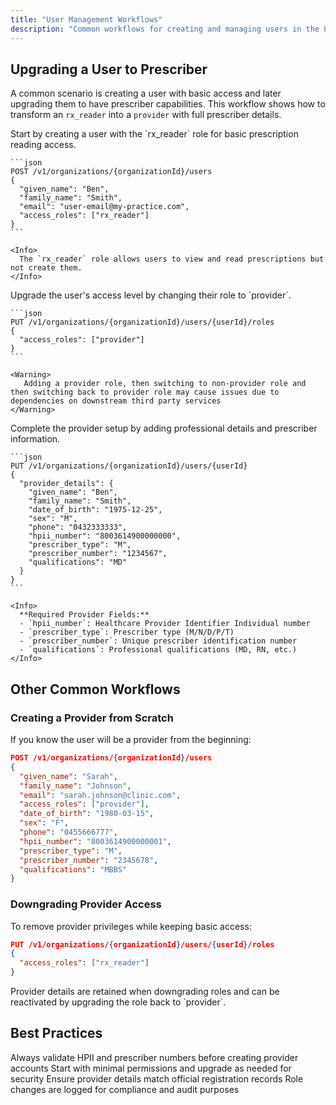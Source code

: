 ```yaml
---
title: "User Management Workflows"
description: "Common workflows for creating and managing users in the Parchment platform"
---
```




## Upgrading a User to Prescriber

A common scenario is creating a user with basic access and later upgrading them to have prescriber capabilities. This workflow shows how to transform an `rx_reader` into a `provider` with full prescriber details.

<Steps>
  <Step title="Create User with Basic Access">
    Start by creating a user with the `rx_reader` role for basic prescription reading access.

    ```json
    POST /v1/organizations/{organizationId}/users
    {
      "given_name": "Ben",
      "family_name": "Smith",
      "email": "user-email@my-practice.com",
      "access_roles": ["rx_reader"]
    }
    ```

    <Info>
      The `rx_reader` role allows users to view and read prescriptions but not create them.
    </Info>
  </Step>

  <Step title="Update User Roles">
    Upgrade the user's access level by changing their role to `provider`.

    ```json
    PUT /v1/organizations/{organizationId}/users/{userId}/roles
    {
      "access_roles": ["provider"]
    }
    ```

    <Warning>
       Adding a provider role, then switching to non-provider role and then switching back to provider role may cause issues due to dependencies on downstream third party services
    </Warning>
  </Step>

  <Step title="Add Provider Details">
    Complete the provider setup by adding professional details and prescriber information.

    ```json
    PUT /v1/organizations/{organizationId}/users/{userId}
    {
      "provider_details": {
        "given_name": "Ben",
        "family_name": "Smith",
        "date_of_birth": "1975-12-25",
        "sex": "M",
        "phone": "0432333333",
        "hpii_number": "8003614900000000",
        "prescriber_type": "M",
        "prescriber_number": "1234567",
        "qualifications": "MD"
      }
    }
    ```

    <Info>
      **Required Provider Fields:**
      - `hpii_number`: Healthcare Provider Identifier Individual number
      - `prescriber_type`: Prescriber type (M/N/D/P/T) 
      - `prescriber_number`: Unique prescriber identification number
      - `qualifications`: Professional qualifications (MD, RN, etc.)
    </Info>
  </Step>
</Steps>



## Other Common Workflows

### Creating a Provider from Scratch

If you know the user will be a provider from the beginning:

```json
POST /v1/organizations/{organizationId}/users
{
  "given_name": "Sarah",
  "family_name": "Johnson",
  "email": "sarah.johnson@clinic.com",
  "access_roles": ["provider"],
  "date_of_birth": "1980-03-15",
  "sex": "F",
  "phone": "0455666777",
  "hpii_number": "8003614900000001",
  "prescriber_type": "M",
  "prescriber_number": "2345678",
  "qualifications": "MBBS"
}
```

### Downgrading Provider Access

To remove provider privileges while keeping basic access:

```json
PUT /v1/organizations/{organizationId}/users/{userId}/roles
{
  "access_roles": ["rx_reader"]
}
```

<Note>
  Provider details are retained when downgrading roles and can be reactivated by upgrading the role back to `provider`.
</Note>

## Best Practices

<CardGroup cols={2}>
  <Card title="Validation" icon="shield-check">
    Always validate HPII and prescriber numbers before creating provider accounts
  </Card>

  <Card title="Role Management" icon="users">
    Start with minimal permissions and upgrade as needed for security
  </Card>

  <Card title="Data Consistency" icon="database">
    Ensure provider details match official registration records
  </Card>

  <Card title="Audit Trail" icon="list-check">
    Role changes are logged for compliance and audit purposes
  </Card>
</CardGroup>

